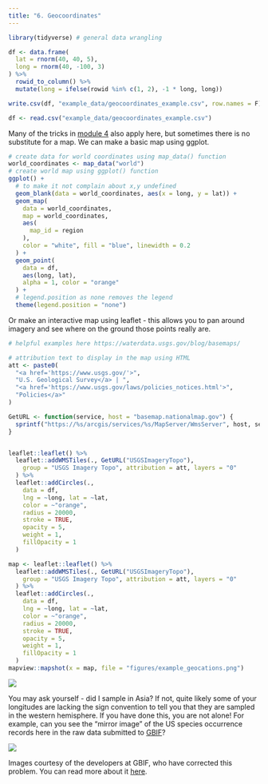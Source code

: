```yaml
---
title: "6. Geocoordinates"
---
```



```r
library(tidyverse) # general data wrangling
```

```r
df <- data.frame(
  lat = rnorm(40, 40, 5),
  long = rnorm(40, -100, 3)
) %>%
  rowid_to_column() %>%
  mutate(long = ifelse(rowid %in% c(1, 2), -1 * long, long))

write.csv(df, "example_data/geocoordinates_example.csv", row.names = F)
```

```r
df <- read.csv("example_data/geocoordinates_example.csv")
```

Many of the tricks in [module 4](data_in_range.qmd) also apply here, but sometimes there is no substitute for a map. We can make a basic map using ggplot. 

```r
# create data for world coordinates using map_data() function
world_coordinates <- map_data("world")
# create world map using ggplot() function
ggplot() +
  # to make it not complain about x,y undefined
  geom_blank(data = world_coordinates, aes(x = long, y = lat)) +
  geom_map(
    data = world_coordinates,
    map = world_coordinates,
    aes(
      map_id = region
    ),
    color = "white", fill = "blue", linewidth = 0.2
  ) +
  geom_point(
    data = df,
    aes(long, lat),
    alpha = 1, color = "orange"
  ) +
  # legend.position as none removes the legend
  theme(legend.position = "none")
```

Or make an interactive map using leaflet - this allows you to pan around imagery and see where on the ground those points really are.

```r
# helpful examples here https://waterdata.usgs.gov/blog/basemaps/

# attribution text to display in the map using HTML
att <- paste0(
  "<a href='https://www.usgs.gov/'>",
  "U.S. Geological Survey</a> | ",
  "<a href='https://www.usgs.gov/laws/policies_notices.html'>",
  "Policies</a>"
)

GetURL <- function(service, host = "basemap.nationalmap.gov") {
  sprintf("https://%s/arcgis/services/%s/MapServer/WmsServer", host, service)
}


leaflet::leaflet() %>%
  leaflet::addWMSTiles(., GetURL("USGSImageryTopo"),
    group = "USGS Imagery Topo", attribution = att, layers = "0"
  ) %>%
  leaflet::addCircles(.,
    data = df,
    lng = ~long, lat = ~lat,
    color = ~"orange",
    radius = 20000,
    stroke = TRUE,
    opacity = 5,
    weight = 1,
    fillOpacity = 1
  )
```

```r
map <- leaflet::leaflet() %>%
  leaflet::addWMSTiles(., GetURL("USGSImageryTopo"),
    group = "USGS Imagery Topo", attribution = att, layers = "0"
  ) %>%
  leaflet::addCircles(.,
    data = df,
    lng = ~long, lat = ~lat,
    color = ~"orange",
    radius = 20000,
    stroke = TRUE,
    opacity = 5,
    weight = 1,
    fillOpacity = 1
  )
mapview::mapshot(x = map, file = "figures/example_geocations.png")
```
![](figures/figures/example_geocations.png)


You may ask yourself - did I sample in Asia? If not, quite likely some of your longitudes are lacking the sign convention to tell you that they are sampled in the western hemisphere. If you have done this, you are not alone! For example, can you see the "mirror image" of the US species occurrence records here in the raw data submitted to [GBIF](https://www.gbif.org/)?

![](figures/us-verbatim.png)

Images courtesy of the developers at GBIF, who have corrected this problem. You can read more about it [here](https://gbif.blogspot.com/2011/05/here-be-dragons-mapping-occurrence-data.html).
